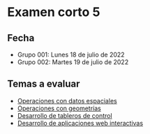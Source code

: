 # Examen corto 5 {-}

## Fecha {-}
- Grupo 001: Lunes 18 de julio de 2022  
- Grupo 002: Martes 19 de julio de 2022

## Temas a evaluar {-}
- [Operaciones con datos espaciales](https://gf0604-procesamientodatosgeograficos.github.io/2022-i/operaciones-con-datos-espaciales.html)  
- [Operaciones con geometrías](https://gf0604-procesamientodatosgeograficos.github.io/2022-i/operaciones-con-geometr%C3%ADas.html)
- [Desarrollo de tableros de control](https://gf0604-procesamientodatosgeograficos.github.io/2022-i/desarrollo-de-tableros-de-control.html)  
- [Desarrollo de aplicaciones web interactivas](https://gf0604-procesamientodatosgeograficos.github.io/2022-i/desarrollo-de-aplicaciones-web-interactivas.html)